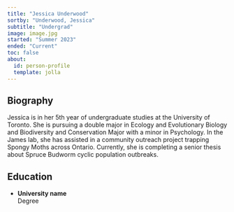 ```yaml
---
title: "Jessica Underwood"
sortby: "Underwood, Jessica"
subtitle: "Undergrad"
image: image.jpg
started: "Summer 2023"
ended: "Current"
toc: false
about:
  id: person-profile
  template: jolla
---
```


::: {#person-profile}
## Biography

Jessica is in her 5th year of undergraduate studies at the University of Toronto. She is pursuing a double major in Ecology and Evolutionary Biology and Biodiversity and Conservation Major with a minor in Psychology. In the James lab, she has assisted in a community outreach project trapping Spongy Moths across Ontario. Currently, she is completing a senior thesis about Spruce Budworm cyclic population outbreaks.

## Education

-   **University name**<br /> Degree
:::